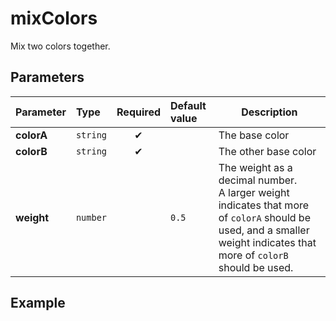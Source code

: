 
# mixColors

Mix two colors together.

## Parameters

| Parameter  | Type     | Required | Default value | Description                                                                                                                                                               |
| :--------- | :------- | :------: | :------------ | ------------------------------------------------------------------------------------------------------------------------------------------------------------------------- |
| **colorA** | `string` |    ✔     |               | The base color                                                                                                                                                            |
| **colorB** | `string` |    ✔     |               | The other base color                                                                                                                                                      |
| **weight** | `number` |          | `0.5`         | The weight as a decimal number.<br />A larger weight indicates that more of `colorA` should be used, and a smaller weight indicates that more of `colorB` should be used. |

## Example

<Example colorA="#ff0000" colorB="#ffff00" weight={0.5} />
